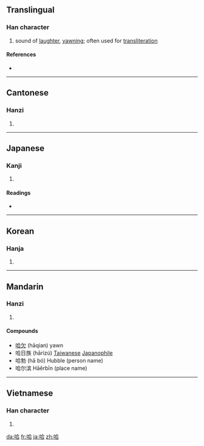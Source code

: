==Translingual==

===Han character===
{{Han char|rn=30|rad=口|as=06|sn=9|four=6806<sub>1</sub>|canj=口人一口 (ROMR)}}

# sound of [[laughter]], [[yawn]]ing; often used for [[transliteration]]

====References====
* {{Han ref|kx=0189.060|dkj=03594|dj=0408.120|hdz=10619.050|uh=54C8|ud=21704|bh=ABA2|bd=43938}}

----

==Cantonese==

===Hanzi===
{{yue-hanzi|jyut=|y=ha1, ha5}}

# {{defn|Cantonese|sort=口06}}

----

==Japanese==

===Kanji===
{{ja-kanji|grade=|rs=口06}}

# {{defn|Japanese|sort=口06}}

====Readings====
* {{ja-readings|on=[[ごう]] (gō), [[そう]] (sō)|kun=[[のむ]] (nomu), [[すする]] (susuru), [[くう]] (kuu)}}

----

==Korean==

===Hanja===
{{ko-hanja|hangeul=합|rv=hap|mr=hap}}

# {{defn|Korean|sort=口06}}

----

==Mandarin==

===Hanzi===
{{cmn-hanzi|pin=[[hā]] ([[ha1]]), [[hǎ]] ([[ha3]]), [[hà]] ([[ha4]])|wg=ha<sup>1</sup>, ha<sup>3</sup>, ha<sup>4</sup>}}

# {{defn|Mandarin|sort=口06}}

====Compounds====
* [[哈欠]] (hāqian) yawn
* 哈日族 (hārìzú) [[Taiwanese]] [[Japanophile]]
* 哈勃 (hā bó) Hubble (person name)
* 哈尔滨 Hāěrbīn (place name)


----

==Vietnamese==

===Han character===
{{vi-hantu|[[cáp]], [[hóp]], [[hộp]], [[ngáp]], [[họp]], [[hớp]], [[ngớp]]|rs=口06}}

# {{defn|Vietnamese|sort=口06}}

[[da:哈]]
[[fr:哈]]
[[ja:哈]]
[[zh:哈]]